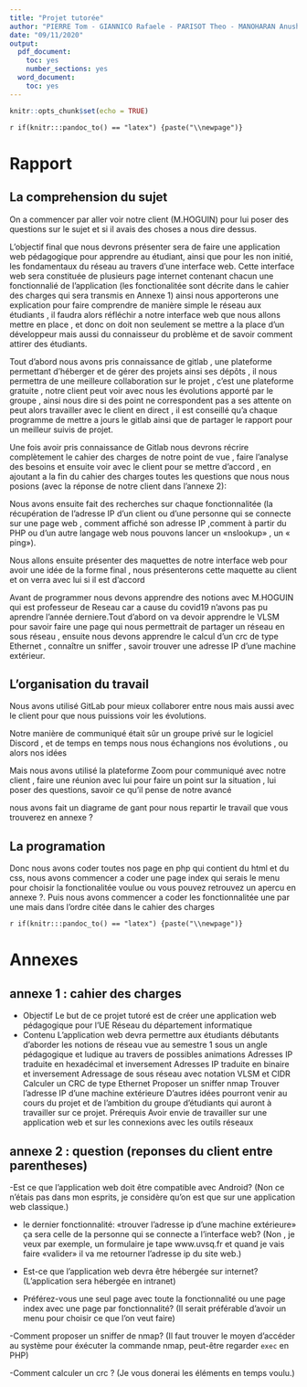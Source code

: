 ```yaml
---
title: "Projet tutorée"
author: "PIERRE Tom - GIANNICO Rafaele - PARISOT Theo - MANOHARAN Anushan"
date: "09/11/2020"
output:
  pdf_document:
    toc: yes
    number_sections: yes
  word_document:
    toc: yes
---
```


```r
knitr::opts_chunk$set(echo = TRUE)
```
`r if(knitr:::pandoc_to() == "latex") {paste("\\newpage")}`

# Rapport
## La comprehension du sujet
On a commencer par aller voir notre client (M.HOGUIN) pour lui poser des questions sur le sujet et si il avais des choses a nous dire dessus.

L’objectif final que nous devrons présenter sera de faire une application web pédagogique pour apprendre au étudiant, ainsi que pour les non initié, les fondamentaux du réseau au travers d’une interface web. Cette interface web  sera constituée de plusieurs page internet contenant chacun une fonctionnalié de l'application (les fonctionalitée sont décrite dans le cahier des charges qui sera transmis en Annexe 1) ainsi nous apporterons une explication pour faire comprendre de manière simple le réseau aux étudiants , il faudra alors réfléchir a notre interface web que nous allons mettre en place , et donc on doit non seulement se mettre a la place d’un développeur mais aussi du connaisseur du problème et de savoir comment attirer des étudiants.

Tout d’abord nous avons pris connaissance de gitlab , une plateforme permettant d’héberger et de gérer des projets ainsi ses dépôts , il nous permettra de une meilleure collaboration sur le projet , c’est une plateforme gratuite , notre client peut voir avec nous les évolutions apporté par le groupe , ainsi nous dire si des point ne correspondent pas a ses attente on peut alors travailler avec le client en direct , il est conseillé qu’a chaque programme de mettre a jours le gitlab ainsi que de partager le rapport pour un meilleur suivis de projet.

Une fois avoir pris connaissance de Gitlab nous devrons récrire complètement le cahier des charges de notre point de vue  , faire l’analyse des besoins et ensuite voir avec le client pour se mettre d’accord , en ajoutant a la fin du cahier des charges toutes les questions que nous nous posions (avec la réponse de notre client dans l’annexe 2):

Nous avons ensuite fait des recherches sur chaque fonctionnalitée (la récupération de l’adresse IP d’un client ou d’une personne qui se connecte sur une page web , comment affiché son adresse IP ,comment à partir du PHP ou d’un autre langage web nous pouvons lancer un «nslookup» , un « ping»).

Nous allons ensuite présenter des maquettes de notre interface web pour avoir une idée de la forme final , nous présenterons cette maquette au client et on verra avec lui si il est d’accord 

Avant de programmer nous devons apprendre des notions avec  M.HOGUIN qui est professeur de Reseau car a cause du covid19  n'avons pas pu aprendre l'année derniere.Tout d’abord on va devoir apprendre le VLSM pour savoir faire une page qui nous permettrait de partager un réseau en sous réseau  , ensuite nous devons apprendre le calcul d’un crc de type Ethernet , connaître un sniffer , savoir trouver une adresse IP d’une machine extérieur.



## L'organisation du travail 
Nous avons utilisé GitLab pour mieux collaborer entre nous mais aussi avec le client pour que nous puissions voir les évolutions.

Notre manière de communiqué était sûr un groupe privé sur le logiciel Discord , et de temps en temps nous nous échangions nos évolutions , ou alors nos idées 

Mais nous avons utilisé la plateforme Zoom pour communiqué avec notre client , faire une réunion avec lui pour faire un point sur la situation , lui poser des questions, savoir ce qu’il pense de notre avancé 

nous avons fait un diagrame de gant pour nous repartir le travail que vous trouverez en annexe ?

## La programation

Donc nous avons coder toutes nos page en php qui contient du html et du css, nous avons commencer a coder une page index qui serais le menu pour choisir la fonctionalitée voulue ou vous pouvez retrouvez un apercu en annexe ?.
Puis nous avons commencer a coder les fonctionnalitée une par une mais dans l'ordre citée dans le cahier des charges

`r if(knitr:::pandoc_to() == "latex") {paste("\\newpage")}`

# Annexes

## annexe 1 : cahier des charges
- Objectif
Le but de ce projet tutoré est de créer une application web pédagogique pour l’UE Réseau du département informatique
- Contenu
L’application web devra permettre aux étudiants débutants d’aborder les notions de réseau vue au semestre 1 sous un angle pédagogique et ludique au travers de possibles animations
 Adresses IP traduite en hexadécimal et inversement
 Adresses IP traduite en binaire et inversement
 Adressage de sous réseau avec notation VLSM et CIDR
 Calculer un CRC de type Ethernet
 Proposer un sniffer nmap
 Trouver l’adresse IP d’une machine extérieure
D’autres idées pourront venir au cours du projet et de l’ambition du groupe d’étudiants qui auront à travailler sur ce projet.
Prérequis
Avoir envie de travailler sur une application web et sur les connexions avec les outils réseaux

## annexe 2 : question (reponses du client entre parentheses)

-Est ce que l’application web doit être compatible avec Android? 
(Non ce n’étais  pas dans mon esprits,  je considère qu’on est que sur une application web  classique.)

- le dernier fonctionnalité: «trouver l’adresse ip d’une machine extérieure» ça sera celle de la personne qui se connecte a l’interface web?
(Non , je veux par exemple, un formulaire je tape www.uvsq.fr et quand je vais faire «valider» il va me retourner l’adresse ip du site web.)

- Est-ce que l’application web devra être hébergée sur internet?
  (L'application sera hébergée en intranet)

- Préférez-vous une seul page avec toute la fonctionnalité ou une page index avec une page par fonctionnalité?
  (Il serait préférable d'avoir un menu pour choisir ce que l'on veut faire)

-Comment proposer un sniffer de nmap?
  (Il faut trouver le moyen d'accéder au système pour éxécuter la commande nmap, peut-être regarder `exec` en PHP)

-Comment calculer un crc ?
  (Je vous donerai les éléments en temps voulu.)


